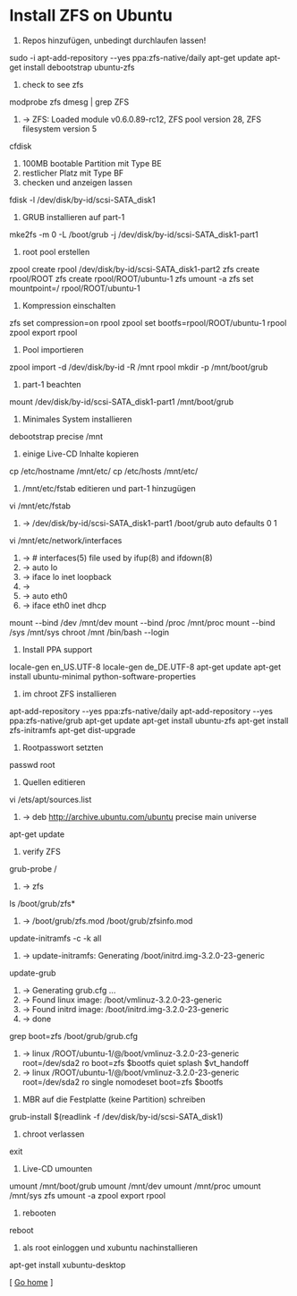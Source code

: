 = Install ZFS on Ubuntu =

# Repos hinzufügen, unbedingt durchlaufen lassen!
sudo -i
apt-add-repository --yes ppa:zfs-native/daily
apt-get update
apt-get install debootstrap ubuntu-zfs
# check to see zfs
modprobe zfs
dmesg | grep ZFS
# -> ZFS: Loaded module v0.6.0.89-rc12, ZFS pool version 28, ZFS filesystem version 5
cfdisk
# 100MB bootable Partition mit Type BE
# restlicher Platz mit Type BF
# checken und anzeigen lassen
fdisk -l /dev/disk/by-id/scsi-SATA_disk1
# GRUB installieren auf part-1
mke2fs -m 0 -L /boot/grub -j /dev/disk/by-id/scsi-SATA_disk1-part1
# root pool erstellen
zpool create rpool /dev/disk/by-id/scsi-SATA_disk1-part2
zfs create rpool/ROOT
zfs create rpool/ROOT/ubuntu-1
zfs umount -a
zfs set mountpoint=/ rpool/ROOT/ubuntu-1
# Kompression einschalten
zfs set compression=on rpool
zpool set bootfs=rpool/ROOT/ubuntu-1 rpool
zpool export rpool
# Pool importieren
zpool import -d /dev/disk/by-id -R /mnt rpool
mkdir -p /mnt/boot/grub
# part-1 beachten
mount /dev/disk/by-id/scsi-SATA_disk1-part1 /mnt/boot/grub
# Minimales System installieren
debootstrap precise /mnt
# einige Live-CD Inhalte kopieren
cp /etc/hostname /mnt/etc/
cp /etc/hosts /mnt/etc/
# /mnt/etc/fstab editieren und part-1 hinzugügen
vi /mnt/etc/fstab
# -> /dev/disk/by-id/scsi-SATA_disk1-part1  /boot/grub  auto  defaults  0  1
vi /mnt/etc/network/interfaces
# -> # interfaces(5) file used by ifup(8) and ifdown(8)
# -> auto lo
# -> iface lo inet loopback
# ->
# -> auto eth0
# -> iface eth0 inet dhcp
mount --bind /dev /mnt/dev
mount --bind /proc /mnt/proc
mount --bind /sys /mnt/sys
chroot /mnt /bin/bash --login
# Install PPA support
locale-gen en_US.UTF-8
locale-gen de_DE.UTF-8
apt-get update
apt-get install ubuntu-minimal python-software-properties
# im chroot ZFS installieren
apt-add-repository --yes ppa:zfs-native/daily
apt-add-repository --yes ppa:zfs-native/grub
apt-get update
apt-get install ubuntu-zfs
apt-get install zfs-initramfs
apt-get dist-upgrade
# Rootpasswort setzten
passwd root
# Quellen editieren
vi /ets/apt/sources.list
# -> deb http://archive.ubuntu.com/ubuntu precise main universe
apt-get update
# verify ZFS
grub-probe /
# -> zfs
ls /boot/grub/zfs*
# -> /boot/grub/zfs.mod  /boot/grub/zfsinfo.mod
update-initramfs -c -k all
# -> update-initramfs: Generating /boot/initrd.img-3.2.0-23-generic
update-grub
# -> Generating grub.cfg ...
# -> Found linux image: /boot/vmlinuz-3.2.0-23-generic
# -> Found initrd image: /boot/initrd.img-3.2.0-23-generic
# -> done
grep boot=zfs /boot/grub/grub.cfg
# -> linux /ROOT/ubuntu-1/@/boot/vmlinuz-3.2.0-23-generic root=/dev/sda2 ro boot=zfs $bootfs quiet splash $vt_handoff
# -> linux /ROOT/ubuntu-1/@/boot/vmlinuz-3.2.0-23-generic root=/dev/sda2 ro single nomodeset boot=zfs $bootfs

# MBR auf die Festplatte (keine Partition) schreiben
grub-install $(readlink -f /dev/disk/by-id/scsi-SATA_disk1)
# chroot verlassen
exit
# Live-CD umounten
umount /mnt/boot/grub
umount /mnt/dev
umount /mnt/proc
umount /mnt/sys
zfs umount -a
zpool export rpool
# rebooten
reboot
# als root einloggen und xubuntu nachinstallieren
apt-get install xubuntu-desktop


[ [[index|Go home]] ]
